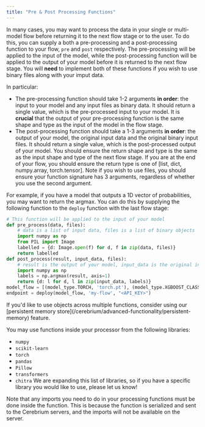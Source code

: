 ```yaml
---
title: "Pre & Post Processing Functions"
---
```


In many cases, you may want to process the data in your single or multi-model flow before returning it to the next flow stage or to the user. To do this, you can supply a both a pre-processing and a post-processing function to your flow, `pre` and `post` respectively. 
The pre-processing will be applied to the input of the model, while the post-processing function will be applied to the output of your model before it is returned to the next flow stage. 
You will **need** to implement both of these functions if you wish to use binary files along with your imput data.

In particular:
- The pre-processing function should take 1-2 arguments **in order**: the input to your model and any input files as binary data. It should return a single value, which is the pre-processed input to your model. It is <b>crucial</b> that the output of your pre-processing function is the same shape and type as the input of the model in the flow stage.
- The post-processing function should take a 1-3 arguments **in order**: the output of your model, the original input data and the original binary input files. It should return a single value, which is the post-processed output of your model. You should ensure the return shape and type is the same as the input shape and type of the next flow stage. If you are at the end of your flow, you should ensure the return type is one of [list, dict, numpy.array, torch.tensor]. Note if you wish to use files, you should ensure your function signature has 3 arguments, regardless of whether you use the second argument.

For example, if you have a model that outputs a 1D vector of probabilities, you may want to return the argmax. You can do this by supplying the following function to the `deploy` function with the last flow stage:

```python
# This function will be applied to the input of your model
def pre_process(data, files):
    # data is a list of input data, files is a list of binary objects
    import numpy as np
    from PIL import Image
    labelled = {d: Image.open(f) for d, f in zip(data, files)}
    return labelled
def post_process(result, input_data, files):
    # result is the output of your model, input_data is the original input data from the 1st flow stage, files is the original binary input files
    import numpy as np
    labels = np.argmax(result, axis=1)
    return {d: l for d, l in zip(input_data, labels)}
model_flow = [(model_type.TORCH, 'torch.pt'), (model_type.XGBOOST_CLASSIFIER, 'xgb.json', {"pre": pre_process, "post": post_process})]
endpoint = deploy(model_flow, 'my-flow', "<API_KEY>")
```
<Note>
If you'd like to use objects across multiple functions, consider using our [persistent memory store](/cerebrium/advanced-functionality/persistent-memory) feature.
</Note>

You may use functions inside your processor from the following libraries:
- `numpy`
- `scikit-learn`
- `torch`
- `pandas`
- `Pillow`
- `transformers`
- `chitra`
We are expanding this list of libraries, so if you have a specific library you would like to use, please let us know!

<Note>
  Note that any imports you need to do in your processing functions must be done inside the function. This is because the function is serialized and sent to the Cerebrium servers, and the imports will not be available on the server.
</Note>